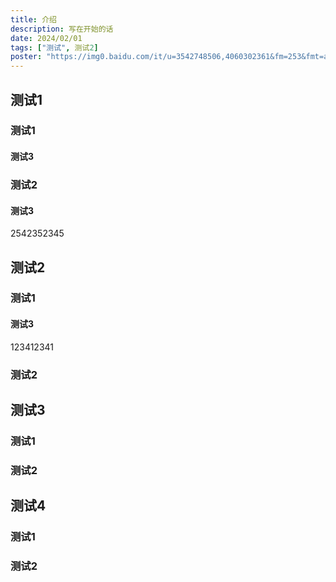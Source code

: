 ```yaml
---
title: 介绍
description: 写在开始的话
date: 2024/02/01
tags: ["测试", 测试2]
poster: "https://img0.baidu.com/it/u=3542748506,4060302361&fm=253&fmt=auto&app=138&f=JPEG?w=800&h=500"
---
```


## 测试1

### 测试1

#### 测试3

### 测试2

#### 测试3

2542352345

## 测试2

### 测试1

#### 测试3

123412341

### 测试2

## 测试3

### 测试1

### 测试2

## 测试4

### 测试1

### 测试2
